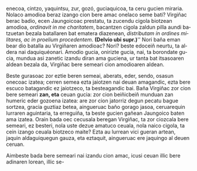 <noinclude><pagequality level="3" user="Alonmikel" /></noinclude>enecoa, cintzo, yaquintsu, zur, gozó, guciaquicoa, ta ceru gucien miraria. Nolaco amodioa beraz izango cion bere amac onelaco seme bati? Virgiñac berac badio, ecen Jaungoicoac prestatu, ta zucendu cigola biotzean amodioa,</span> <span lang="la">''ordinavit in me charitatem''</span><span lang="eu">, bacantzen cigola zaldun pilla aundi batzuetan bezala batallaren bat ematera diazenean, </span><span lang="la">''distributam in ordines militares, ac in proelium procedentem''. </span>'''(Delvio ubi supr.)''''' <span lang="eu">Nori baña eman bear dio batalla au Virgiñaren amodioac? Nori? beste edoceiñ neurtu, ta aldera nai daquiquéonari. Amodio gucia, onirizte gucia, nai, ta borondate gucia, mundua asi zanetic izandu diran ama guciena, ur tanta bat itsasoaren aldean bezala da, Virgiñac bere semeari cion amodioaren aldean.

{{aingura|9}}Beste gurasoac zor eztie beren semeai, aberats, eder, sendo, osasun onecoac izatea; cerren semea ezta jaiotzen nai deuan amagandic, ezta bere escuco batagandic ez jaiotzeco, ta besteagandic bai. Baña Virgiñac zor cion bere semeari '''zan, eta''' ceuan gucia: zor cion beiñicbeiñ munduan zan humeric eder gozoena izatea: are zor cion jatorriz degun pecatu bague sortzea, gracia guztiaz betea, aingueruac baño gorago jasoa, ceruarequin lurraren aguintaria, ta erreguiña, ta beste gucien gañean Jaungoico baten ama izatea. Orain bada oec cecusala beregan Virgiñac, ta zor ciozcala bere semeari, ez besteri, nola uste dezue amatuco ceuala, nola naico cigola, ta cein izango ceuala biotzeco maite? Ezta au lurrean vici gueran artean, jaquin aldaguiquegun gauza, eta eztaquit, aingueruac ere jaquingo al deuen ceruan.

{{aingura|10}}Aimbeste bada bere semeari nai izandu cion amac, icusi ceuan illic bere adinaren lorean, illic se-<noinclude><references/></noinclude>
